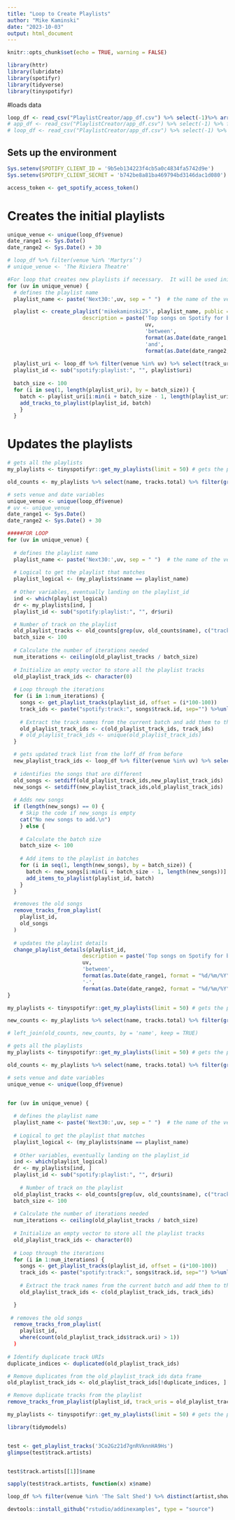 ```yaml
---
title: "Loop to Create Playlists"
author: "Mike Kaminski"
date: "2023-10-03"
output: html_document
---
```


```r
knitr::opts_chunk$set(echo = TRUE, warning = FALSE)
```


```r
library(httr)
library(lubridate)
library(spotifyr)
library(tidyverse)
library(tinyspotifyr)
```

#loads data
```r
loop_df <- read_csv("PlaylistCreator/app_df.csv") %>% select(-1)%>% arrange(venue,show_date) %>% na.omit()
# app_df <- read_csv("PlaylistCreator/app_df.csv") %>% select(-1) %>% filter(venue %in% 'The Salt Shed' & show_date < '2023-10-23')
# loop_df <- read_csv("PlaylistCreator/app_df.csv") %>% select(-1) %>% filter(venue %in% 'The Salt Shed' & show_date > '2023-10-03')
```


## Sets up the environment
```r
Sys.setenv(SPOTIFY_CLIENT_ID = '9b5eb134223f4cb5a0c4834fa5742d9e')
Sys.setenv(SPOTIFY_CLIENT_SECRET = 'b742be8a81ba469794bd3146dac1d080')

access_token <- get_spotify_access_token()
```

# Creates the initial playlists
```r
unique_venue <- unique(loop_df$venue)
date_range1 <- Sys.Date()
date_range2 <- Sys.Date() + 30

# loop_df %>% filter(venue %in% 'Martyrs’')
# unique_venue <- 'The Riviera Theatre'

#For loop that creates new playlists if necessary.  It will be used initially and then afterwards if new venues are added.  Right now there are only 12ish venues
for (uv in unique_venue) {
  # defines the playlist name
  playlist_name <- paste('Next30:',uv, sep = " ")  # the name of the venue

  playlist <- create_playlist('mikekaminski25', playlist_name, public = TRUE,
                        description = paste('Top songs on Spotify for bands playing at',
                                            uv,
                                            'between',
                                            format(as.Date(date_range1, format = "%d/%m/%Y"), "%b %d"),
                                            'and',
                                            format(as.Date(date_range2, format = "%d/%m/%Y"), "%b %d"), sep = ' '))
  
  playlist_uri <- loop_df %>% filter(venue %in% uv) %>% select(track_uri) %>% na.omit() %>% unlist()
  playlist_id <- sub("spotify:playlist:", "", playlist$uri)
    
  batch_size <- 100
  for (i in seq(1, length(playlist_uri), by = batch_size)) {
    batch <- playlist_uri[i:min(i + batch_size - 1, length(playlist_uri))]
    add_tracks_to_playlist(playlist_id, batch)
    }
  }
```

# Updates the playlists
```r
# gets all the playlists
my_playlists <- tinyspotifyr::get_my_playlists(limit = 50) # gets the playlist names

old_counts <- my_playlists %>% select(name, tracks.total) %>% filter(grepl('Next30',name))

# sets venue and date variables
unique_venue <- unique(loop_df$venue)
# uv <- unique_venue
date_range1 <- Sys.Date()
date_range2 <- Sys.Date() + 30

#####FOR LOOP
for (uv in unique_venue) {
  
  # defines the playlist name
  playlist_name <- paste('Next30:',uv, sep = " ")  # the name of the venue
  
  # Logical to get the playlist that matches
  playlist_logical <- (my_playlists$name == playlist_name)
  
  # Other variables, eventually landing on the playlist_id
  ind <- which(playlist_logical)
  dr <- my_playlists[ind, ]
  playlist_id <- sub("spotify:playlist:", "", dr$uri)

  # Number of track on the playlist
  old_playlist_tracks <- old_counts[grep(uv, old_counts$name), c("tracks.total")]
  batch_size <- 100
  
  # Calculate the number of iterations needed
  num_iterations <- ceiling(old_playlist_tracks / batch_size)
  
  # Initialize an empty vector to store all the playlist tracks
  old_playlist_track_ids <- character(0)
  
  # Loop through the iterations
  for (i in 1:num_iterations) {
    songs <- get_playlist_tracks(playlist_id, offset = (i*100-100)) 
    track_ids <- paste("spotify:track:", songs$track.id, sep="") %>%unlist()
    
    # Extract the track names from the current batch and add them to the 'all_tracks' vector
    old_playlist_track_ids <- c(old_playlist_track_ids, track_ids)
    # old_playlist_track_ids <- unique(old_playlist_track_ids)
  }

  # gets updated track list from the loff_df from before
  new_playlist_track_ids <- loop_df %>% filter(venue %in% uv) %>% select(track_uri) %>% unlist()
  
  # identifies the songs that are different
  old_songs <- setdiff(old_playlist_track_ids,new_playlist_track_ids)
  new_songs <- setdiff(new_playlist_track_ids,old_playlist_track_ids)
    
  # Adds new songs
  if (length(new_songs) == 0) {
    # Skip the code if new_songs is empty
    cat("No new songs to add.\n")
    } else {
    
    # Calculate the batch size
    batch_size <- 100
    
    # Add items to the playlist in batches
    for (i in seq(1, length(new_songs), by = batch_size)) {
      batch <- new_songs[i:min(i + batch_size - 1, length(new_songs))]
      add_items_to_playlist(playlist_id, batch)
    }
  }

  #removes the old songs
  remove_tracks_from_playlist(
    playlist_id,
    old_songs
  )
  
  # updates the playlist details
  change_playlist_details(playlist_id,
                        description = paste('Top songs on Spotify for bands playing at',
                        uv,
                        'between',
                        format(as.Date(date_range1, format = "%d/%m/%Y"), "%b %d"),
                        '-',
                        format(as.Date(date_range2, format = "%d/%m/%Y"), "%b %d"), sep = ' '))
}

my_playlists <- tinyspotifyr::get_my_playlists(limit = 50) # gets the playlist names

new_counts <- my_playlists %>% select(name, tracks.total) %>% filter(grepl('Next30',name))

# left_join(old_counts, new_counts, by = 'name', keep = TRUE)

```


```r
# gets all the playlists
my_playlists <- tinyspotifyr::get_my_playlists(limit = 50) # gets the playlist names

old_counts <- my_playlists %>% select(name, tracks.total) %>% filter(grepl('Next30',name))

# sets venue and date variables
unique_venue <- unique(loop_df$venue)


for (uv in unique_venue) {
  
  # defines the playlist name
  playlist_name <- paste('Next30:',uv, sep = " ")  # the name of the venue
  
  # Logical to get the playlist that matches
  playlist_logical <- (my_playlists$name == playlist_name)
  
  # Other variables, eventually landing on the playlist_id
  ind <- which(playlist_logical)
  dr <- my_playlists[ind, ]
  playlist_id <- sub("spotify:playlist:", "", dr$uri)
  
    # Number of track on the playlist
  old_playlist_tracks <- old_counts[grep(uv, old_counts$name), c("tracks.total")]
  batch_size <- 100
  
  # Calculate the number of iterations needed
  num_iterations <- ceiling(old_playlist_tracks / batch_size)
  
  # Initialize an empty vector to store all the playlist tracks
  old_playlist_track_ids <- character(0)
  
  # Loop through the iterations
  for (i in 1:num_iterations) {
    songs <- get_playlist_tracks(playlist_id, offset = (i*100-100)) 
    track_ids <- paste("spotify:track:", songs$track.id, sep="") %>%unlist()
    
    # Extract the track names from the current batch and add them to the 'all_tracks' vector
    old_playlist_track_ids <- c(old_playlist_track_ids, track_ids)

  }
  
 # removes the old songs
  remove_tracks_from_playlist(
    playlist_id,
    where(count(old_playlist_track_ids$track.uri) > 1))
  )
  
# Identify duplicate track URIs
duplicate_indices <- duplicated(old_playlist_track_ids)

# Remove duplicates from the old_playlist_track_ids data frame
old_playlist_track_ids <- old_playlist_track_ids[!duplicate_indices, ]

# Remove duplicate tracks from the playlist
remove_tracks_from_playlist(playlist_id, track_uris = old_playlist_track_ids$track.uri)

```


```r
my_playlists <- tinyspotifyr::get_my_playlists(limit = 50) # gets the playlist names

library(tidymodels)


test <- get_playlist_tracks('3Co2Gz21d7gnRVknnHA9Hs')
glimpse(test$track.artists)


test$track.artists[[1]]$name

sapply(test$track.artists, function(x) x$name)

loop_df %>% filter(venue %in% 'The Salt Shed') %>% distinct(artist,show_date) %>% arrange(show_date)
```


```r
devtools::install_github("rstudio/addinexamples", type = "source")
```











